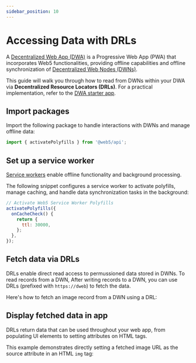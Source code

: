 ```yaml
---
sidebar_position: 10
---
```



# Accessing Data with DRLs

A [Decentralized Web App (DWA)](/blog/dwas-vs-pwas) is a Progressive Web App (PWA) that incorporates Web5 functionalities, providing offline capabilities and offline synchronization of [Decentralized Web Nodes (DWNs)](/docs/web5/learn/decentralized-web-nodes/). 

This guide will walk you through how to read from DWNs within your DWA via **Decentralized Resource Locators (DRLs)**. For a practical implementation, refer to the [DWA starter app](https://github.com/TBD54566975/dwa-starter).

## Import packages

Import the following package to handle interactions with DWNs and manage offline data:

```js
import { activatePolyfills } from '@web5/api';
```

## Set up a service worker
[Service workers](https://web.dev/learn/pwa/service-workers) enable offline functionality and background processing.

The following snippet configures a service worker to activate polyfills, manage caching, and handle data synchronization tasks in the background:

```js
// Activate Web5 Service Worker Polyfills
activatePolyfills({
  onCacheCheck() {
    return {
      ttl: 30000,
    };
  },
});
```

## Fetch data via DRLs

DRLs enable direct read access to permussioned data stored in DWNs. To read records from a DWN,  After writing records to a DWN, you can use DRLs (prefixed with `https://dweb`) to fetch the data. 

Here's how to fetch an image record from a DWN using a DRL:

<CodeSnippet snippetName="drlFetchReadRecord"/>

## Display fetched data in app

DRLs return data that can be used throughout your web app, from populating UI elements to setting attributes on HTML tags. 

This example demonstrates directly setting a fetched image URL as the source attribute in an HTML `img` tag:

<CodeSnippet snippetName="renderImageUrlTag"/>

